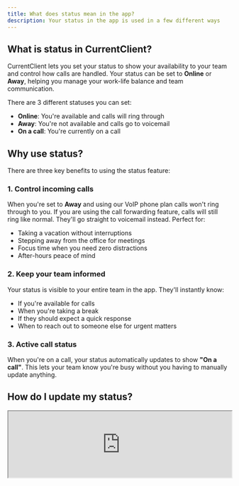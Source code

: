 ```yaml
---
title: What does status mean in the app?
description: Your status in the app is used in a few different ways
---
```


## What is status in CurrentClient?

CurrentClient lets you set your status to show your availability to your team and control how calls are handled. Your status can be set to **Online** or **Away**, helping you manage your work-life balance and team communication.

There are 3 different statuses you can set:

- **Online**: You're available and calls will ring through
- **Away**: You're not available and calls go to voicemail
- **On a call**: You're currently on a call

## Why use status?

There are three key benefits to using the status feature:

### 1. Control incoming calls

When you're set to **Away** and using our VoIP phone plan calls won't ring through to you. If you are using the call forwarding feature, calls will still ring like normal. They'll go straight to voicemail instead. Perfect for:

- Taking a vacation without interruptions
- Stepping away from the office for meetings
- Focus time when you need zero distractions
- After-hours peace of mind

### 2. Keep your team informed

Your status is visible to your entire team in the app. They'll instantly know:

- If you're available for calls
- When you're taking a break
- If they should expect a quick response
- When to reach out to someone else for urgent matters

### 3. Active call status

When you're on a call, your status automatically updates to show **"On a call"**. This lets your team know you're busy without you having to manually update anything.

## How do I update my status?

<Frame>
  <iframe
    src="https://www.loom.com/embed/6a82c3278c5f480fb9f3767c6b772088?hideEmbedTopBar=true"
    width="100%"
  height={400}

/>

</Frame>

The easiest way to manage your status is through the mobile app:

<Steps>
  <Step title="Open the app">
    Go to your home screen in the CurrentClient mobile app
  </Step>

<Step title="Access your profile">
  Tap on your avatar in the top left corner
</Step>

  <Step title="Toggle your status">
    You'll see your current status - simply toggle between Online and Away as
    needed
  </Step>
</Steps>

<Columns cols={2}>
  <Frame caption="Home screen">
    <img
      src="/images/explainers/mobile-dashboard.png"
      alt="Mobile dashboard"
      className="rounded-xl"
    />
  </Frame>
  <Frame caption="Status toggle">
    <img
      src="/images/explainers/mobile-drawer.png"
      alt="Mobile drawer with status"
      className="rounded-xl"
    />
  </Frame>
</Columns>

## FAQ

<AccordionGroup>
  <Accordion title="What if my status shows as red?">
    This usually means the system hasn't recognized that you're online.
    Simply toggle your status to Online and you'll be good to go. The system
    will refresh and show the correct status.
  </Accordion>

<Accordion title="Does status affect text messages?">
  No, your status only affects incoming calls. Text messages will always come
  through regardless of your status setting.
</Accordion>

<Accordion title="Can I set custom status messages?">
  Currently, CurrentClient offers Online and Away statuses. Custom status
  messages are a feature we're considering for the future based on user
  feedback.
</Accordion>

<Accordion title="Will my status sync across devices?">
  Yes! Your status automatically syncs across all your devices. Set it on mobile
  and it updates on desktop, and vice versa.
</Accordion>

  <Accordion title="What happens to calls when I'm set to Away?">
    When you're Away, calls go directly to voicemail. Callers will hear your
    voicemail greeting and can leave a message. You'll see missed call
    notifications when you return.
  </Accordion>
</AccordionGroup>
